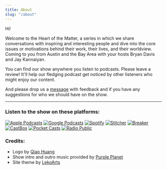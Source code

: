 ```yaml
---
title: About
slug: "/about"
---
```


Hi!

Welcome to the Heart of the Matter, a series in which we share conversations with inspiring and interesting people and dive into the core issues or motivations behind their work, their lives, and their worldview. Coming to you from Austin and the Bay Area with your hosts Bryan Davis and Jay Kannaiyan.

You can find our show anywhere you listen to podcasts. Please leave a review! It'll help our fledging podcast get noticed by other listeners who might enjoy our content.

And please drop us a [message](/contact) with feedback and if you have any suggestions for who we should have on the show.

***

### Listen to the show on these platforms:

[![](https://d12xoj7p9moygp.cloudfront.net/images/podcast/logo-square/006/apple_podcasts.png "Apple Podcasts")][1]
[![](https://d12xoj7p9moygp.cloudfront.net/images/podcast/logo-square/006/google_podcasts.png "Google Podcasts")][4]
[![](https://d12xoj7p9moygp.cloudfront.net/images/podcast/logo-square/006/spotify.png "Spotify")][7]
[![](https://d12xoj7p9moygp.cloudfront.net/images/podcast/logo-square/006/stitcher_dark.png "Stitcher")][8]
[![](https://d12xoj7p9moygp.cloudfront.net/images/podcast/logo-square/006/breaker.png "Breaker")][2]
[![](https://d12xoj7p9moygp.cloudfront.net/images/podcast/logo-square/006/castbox.png "CastBox")][3]
[![](https://d12xoj7p9moygp.cloudfront.net/images/podcast/logo-square/006/pocket_casts.png "Pocket Casts")][5]
[![](https://d12xoj7p9moygp.cloudfront.net/images/podcast/logo-square/006/radiopublic.png "Radio Public")][6]

[1]: <https://podcasts.apple.com/us/podcast/the-heart-of-the-matter/id1509391541> "Apple Podcasts"
[2]: <https://www.breaker.audio/the-heart-of-the-matter-3> "Breaker"
[3]: <https://castbox.fm/channel/the-heart-of-the-matter-id2795672> "CastBox"
[4]: <https://www.google.com/podcasts?feed=aHR0cHM6Ly9hbmNob3IuZm0vcy8xZDljNmNhYy9wb2RjYXN0L3Jzcw==> "Google Podcasts"
[5]: <https://pca.st/8iii4hdn> "Pocket Casts"
[6]: <https://radiopublic.com/the-heart-of-the-matter-GMwDjN> "Radio Public"
[7]: <https://open.spotify.com/show/1ZvTtMTKLpXl1xnDuCpFWb> "Spotify"
[8]: <https://www.stitcher.com/podcast/the-heart-of-the-matter-2> "Stitcher"

### Credits:  

- Logo by [Qiao Huang](https://yunqiaohuang.com/)
- Show intro and outro music provided by [Purple Planet](https://www.purple-planet.com/)
- Site theme by [LekoArts](https://www.lekoarts.de/en)
